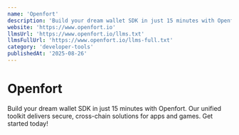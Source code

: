 ```yaml
---
name: 'Openfort'
description: 'Build your dream wallet SDK in just 15 minutes with Openfort. Our unified toolkit delivers secure, cross-chain solutions for apps and games. Get started today!'
website: 'https://www.openfort.io'
llmsUrl: 'https://www.openfort.io/llms.txt'
llmsFullUrl: 'https://www.openfort.io/llms-full.txt'
category: 'developer-tools'
publishedAt: '2025-08-26'
---
```


# Openfort

Build your dream wallet SDK in just 15 minutes with Openfort. Our unified toolkit delivers secure, cross-chain solutions for apps and games. Get started today!

